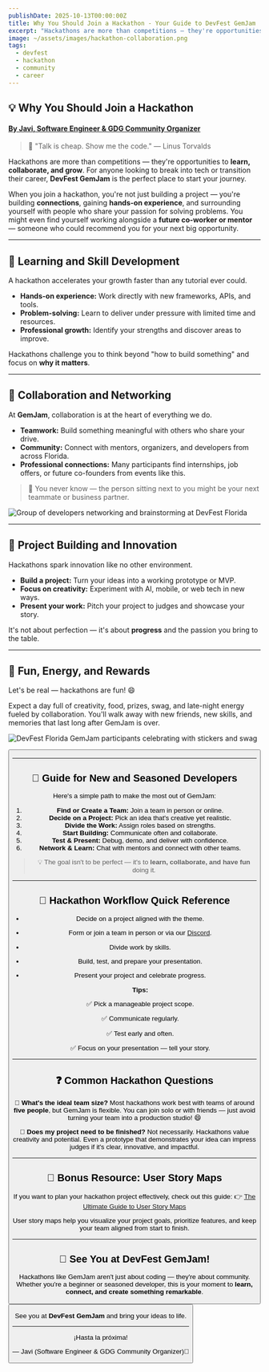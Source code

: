 ```yaml
---
publishDate: 2025-10-13T00:00:00Z
title: Why You Should Join a Hackathon - Your Guide to DevFest GemJam
excerpt: "Hackathons are more than competitions — they're opportunities to learn, collaborate, and grow. For anyone looking to break into tech or transition their career, DevFest GemJam is the perfect place to start your journey."
image: ~/assets/images/hackathon-collaboration.png
tags:
  - devfest
  - hackathon
  - community
  - career
---
```



## 💡 Why You Should Join a Hackathon

#### [By Javi, Software Engineer & GDG Community Organizer](https://gdg.community.dev/u/javier4/#/about)

> 💬 "Talk is cheap. Show me the code." — Linus Torvalds

Hackathons are more than competitions — they're opportunities to **learn, collaborate, and grow**.
For anyone looking to break into tech or transition their career, **DevFest GemJam** is the perfect place to start your journey.

When you join a hackathon, you're not just building a project — you're building **connections**, gaining **hands-on experience**, and surrounding yourself with people who share your passion for solving problems.
You might even find yourself working alongside a **future co-worker or mentor** — someone who could recommend you for your next big opportunity.

---

## 🚀 Learning and Skill Development

A hackathon accelerates your growth faster than any tutorial ever could.

- **Hands-on experience:** Work directly with new frameworks, APIs, and tools.
- **Problem-solving:** Learn to deliver under pressure with limited time and resources.
- **Professional growth:** Identify your strengths and discover areas to improve.

Hackathons challenge you to think beyond "how to build something" and focus on **why it matters**.

---

## 🤝 Collaboration and Networking

At **GemJam**, collaboration is at the heart of everything we do.

- **Teamwork:** Build something meaningful with others who share your drive.
- **Community:** Connect with mentors, organizers, and developers from across Florida.
- **Professional connections:** Many participants find internships, job offers, or future co-founders from events like this.

> 💬 You never know — the person sitting next to you might be your next teammate or business partner.

![Group of developers networking and brainstorming at DevFest Florida](~/assets/images/gemjam-networking.png)

---

## 🧠 Project Building and Innovation

Hackathons spark innovation like no other environment.

- **Build a project:** Turn your ideas into a working prototype or MVP.
- **Focus on creativity:** Experiment with AI, mobile, or web tech in new ways.
- **Present your work:** Pitch your project to judges and showcase your story.

It's not about perfection — it's about **progress** and the passion you bring to the table.

---

## 🎉 Fun, Energy, and Rewards

Let's be real — hackathons are fun! 😄

Expect a day full of creativity, food, prizes, swag, and late-night energy fueled by collaboration.
You'll walk away with new friends, new skills, and memories that last long after GemJam is over.

![DevFest Florida GemJam participants celebrating with stickers and swag](~/assets/images/devfest-gemjam-swag.png)


<Button 
  text="Join DevFest GemJam!"
  variant="primary"
  target="_blank"
  icon="tabler:square-rounded-arrow-right"
  href="https://www.eventbrite.com/e/devfest-gemjam-tickets-1032640023107?aff=oddtdtcreator"
/>

---

## 🧭 Guide for New and Seasoned Developers

Here's a simple path to make the most out of GemJam:

1. **Find or Create a Team:** Join a team in person or online.
2. **Decide on a Project:** Pick an idea that's creative yet realistic.
3. **Divide the Work:** Assign roles based on strengths.
4. **Start Building:** Communicate often and collaborate.
5. **Test & Present:** Debug, demo, and deliver with confidence.
6. **Network & Learn:** Chat with mentors and connect with other teams.

> 💡 The goal isn't to be perfect — it's to **learn, collaborate, and have fun** doing it.

---

## 🧩 Hackathon Workflow Quick Reference

- Decide on a project aligned with the theme.
- Form or join a team in person or via our [Discord](https://discord.gg/XRY5Qf4QjK).
- Divide work by skills.
- Build, test, and prepare your presentation.
- Present your project and celebrate progress.

  **Tips:**

  ✅ Pick a manageable project scope.

  ✅ Communicate regularly.

  ✅ Test early and often.

  ✅ Focus on your presentation — tell your story.

---

## ❓ Common Hackathon Questions

**🤔 What's the ideal team size?**
Most hackathons work best with teams of around **five people**, but GemJam is flexible. You can join solo or with friends — just avoid turning your team into a production studio! 😄

**🏁 Does my project need to be finished?**
Not necessarily. Hackathons value creativity and potential. Even a prototype that demonstrates your idea can impress judges if it's clear, innovative, and impactful.

---

## 🧭 Bonus Resource: User Story Maps

If you want to plan your hackathon project effectively, check out this guide:
👉 [The Ultimate Guide to User Story Maps](https://www.easyagile.com/blog/the-ultimate-guide-to-user-story-maps/)

User story maps help you visualize your project goals, prioritize features, and keep your team aligned from start to finish.

---

## 🌴 See You at DevFest GemJam!

Hackathons like GemJam aren't just about coding — they're about community.
Whether you're a beginner or seasoned developer, this is your moment to **learn, connect, and create something remarkable**.

<Button
  text="Join DevFest GemJam!"
  variant="primary"
  target="_blank"
  icon="tabler:square-rounded-arrow-right"
  href="https://www.eventbrite.com/e/devfest-gemjam-tickets-1032640023107?aff=oddtdtcreator"
/>

See you at **DevFest GemJam** and bring your ideas to life.

---

¡Hasta la próxima!

— Javi (Software Engineer & GDG Community Organizer)🚀
